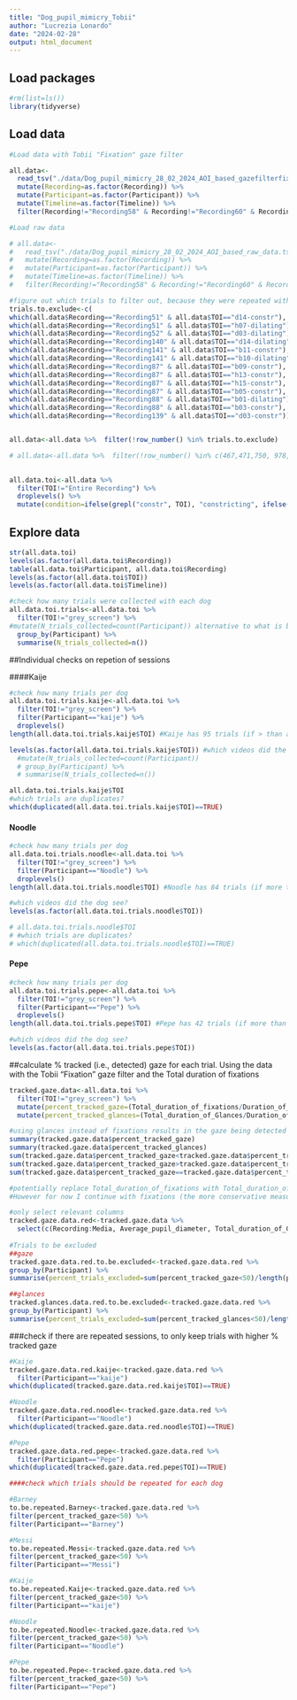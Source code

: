 ```yaml
---
title: "Dog_pupil_mimicry_Tobii"
author: "Lucrezia Lonardo"
date: "2024-02-28"
output: html_document
---
```

## Load packages
```r
#rm(list=ls())
library(tidyverse)
```

## Load data

```r
#Load data with Tobii "Fixation" gaze filter

all.data<-
  read_tsv("./data/Dog_pupil_mimicry_28_02_2024_AOI_based_gazefilterfixation_incl_glances.tsv") %>% 
  mutate(Recording=as.factor(Recording)) %>% 
  mutate(Participant=as.factor(Participant)) %>% 
  mutate(Timeline=as.factor(Timeline)) %>% 
  filter(Recording!="Recording58" & Recording!="Recording60" & Recording!="Recording71" & Recording!="Recording107" & Recording!="Recording119" & Recording!="Recording172" & Recording!="Recording177" & Recording!="Recording175") # To be excluded (if not already excluded from project) as the whole sessions were collected again with lower data loss
```


```r
#Load raw data

# all.data<-
#   read_tsv("./data/Dog_pupil_mimicry_28_02_2024_AOI_based_raw_data.tsv") %>% 
#   mutate(Recording=as.factor(Recording)) %>% 
#   mutate(Participant=as.factor(Participant)) %>% 
#   mutate(Timeline=as.factor(Timeline)) %>% 
#   filter(Recording!="Recording58" & Recording!="Recording60" & Recording!="Recording71" & Recording!="Recording107" & Recording!="Recording119" & Recording!="Recording172" & Recording!="Recording177" & Recording!="Recording175") # To be excluded (if not already excluded from project) as the whole sessions were collected again with lower data loss
```


```r
#figure out which trials to filter out, because they were repeated with lower data loss
trials.to.exclude<-c( 
which(all.data$Recording=="Recording51" & all.data$TOI=="d14-constr"),
which(all.data$Recording=="Recording51" & all.data$TOI=="h07-dilating"),
which(all.data$Recording=="Recording52" & all.data$TOI=="d03-dilating"),
which(all.data$Recording=="Recording140" & all.data$TOI=="d14-dilating"),
which(all.data$Recording=="Recording141" & all.data$TOI=="b11-constr"),
which(all.data$Recording=="Recording141" & all.data$TOI=="b10-dilating"),
which(all.data$Recording=="Recording87" & all.data$TOI=="b09-constr"),
which(all.data$Recording=="Recording87" & all.data$TOI=="h13-constr"),
which(all.data$Recording=="Recording87" & all.data$TOI=="h15-constr"),
which(all.data$Recording=="Recording87" & all.data$TOI=="b05-constr"),
which(all.data$Recording=="Recording88" & all.data$TOI=="b01-dilating"),
which(all.data$Recording=="Recording88" & all.data$TOI=="b03-constr"),
which(all.data$Recording=="Recording139" & all.data$TOI=="d03-constr"))


all.data<-all.data %>%  filter(!row_number() %in% trials.to.exclude)

# all.data<-all.data %>%  filter(!row_number() %in% c(467,471,750, 978, 946:947, 664:665, 672:673, 1134:1135, 1264))
  

all.data.toi<-all.data %>% 
  filter(TOI!="Entire Recording") %>% 
  droplevels() %>% 
  mutate(condition=ifelse(grepl("constr", TOI), "constricting", ifelse(grepl("dilating", TOI), "dilating", "grey_screen")))
```

## Explore data

```r
str(all.data.toi)
levels(as.factor(all.data.toi$Recording))
table(all.data.toi$Participant, all.data.toi$Recording)
levels(as.factor(all.data.toi$TOI))
levels(as.factor(all.data.toi$Timeline))

#check how many trials were collected with each dog
all.data.toi.trials<-all.data.toi %>% 
  filter(TOI!="grey_screen") %>% 
#mutate(N_trials_collected=count(Participant)) alternative to what is below
  group_by(Participant) %>% 
  summarise(N_trials_collected=n())
```
##Individual checks on repetion of sessions

####Kaije
```r
#check how many trials per dog
all.data.toi.trials.kaije<-all.data.toi %>% 
  filter(TOI!="grey_screen") %>% 
  filter(Participant=="kaije") %>% 
  droplevels()
length(all.data.toi.trials.kaije$TOI) #Kaije has 95 trials (if > than actually collected, it means some sessions were repeated -> select the trials with lower data loss)

levels(as.factor(all.data.toi.trials.kaije$TOI)) #which videos did the dog see?
  #mutate(N_trials_collected=count(Participant))
  # group_by(Participant) %>% 
  # summarise(N_trials_collected=n())

all.data.toi.trials.kaije$TOI
#which trials are duplicates?
which(duplicated(all.data.toi.trials.kaije$TOI)==TRUE)
```

#### Noodle
```r
#check how many trials per dog
all.data.toi.trials.noodle<-all.data.toi %>% 
  filter(TOI!="grey_screen") %>% 
  filter(Participant=="Noodle") %>% 
  droplevels()
length(all.data.toi.trials.noodle$TOI) #Noodle has 84 trials (if more than actually collected, it means some sessions were repeated and I need to select the trials with lower data loss)

#which videos did the dog see?
levels(as.factor(all.data.toi.trials.noodle$TOI)) 

# all.data.toi.trials.noodle$TOI
# #which trials are duplicates?
# which(duplicated(all.data.toi.trials.noodle$TOI)==TRUE)
```
#### Pepe
```r
#check how many trials per dog
all.data.toi.trials.pepe<-all.data.toi %>% 
  filter(TOI!="grey_screen") %>% 
  filter(Participant=="Pepe") %>% 
  droplevels()
length(all.data.toi.trials.pepe$TOI) #Pepe has 42 trials (if more than actually collected, it means some sessions were repeated and I need to select the trials with lower data loss)

#which videos did the dog see?
levels(as.factor(all.data.toi.trials.pepe$TOI)) 

```


##calculate % tracked (i.e., detected) gaze for each trial. Using the data with the Tobii "Fixation" gaze filter and the Total duration of fixations
```r
tracked.gaze.data<-all.data.toi %>% 
  filter(TOI!="grey_screen") %>% 
  mutate(percent_tracked_gaze=(Total_duration_of_fixations/Duration_of_interval)*100) %>% 
  mutate(percent_tracked_glances=(Total_duration_of_Glances/Duration_of_interval)*100)

#using glances instead of fixations results in the gaze being detected for longer
summary(tracked.gaze.data$percent_tracked_gaze)
summary(tracked.gaze.data$percent_tracked_glances)
sum(tracked.gaze.data$percent_tracked_gaze<tracked.gaze.data$percent_tracked_glances)
sum(tracked.gaze.data$percent_tracked_gaze>tracked.gaze.data$percent_tracked_glances)
sum(tracked.gaze.data$percent_tracked_gaze==tracked.gaze.data$percent_tracked_glances)

#potentially replace Total_duration_of_fixations with Total_duration_of_Glances.
#However for now I continue with fixations (the more conservative measure)

#only select relevant columns
tracked.gaze.data.red<-tracked.gaze.data %>% 
  select(c(Recording:Media, Average_pupil_diameter, Total_duration_of_Glances, condition, percent_tracked_gaze, percent_tracked_glances))
  
#Trials to be excluded
##gaze
tracked.gaze.data.red.to.be.excluded<-tracked.gaze.data.red %>% 
group_by(Participant) %>% 
summarise(percent_trials_excluded=sum(percent_tracked_gaze<50)/length(percent_tracked_gaze))

##glances
tracked.glances.data.red.to.be.excluded<-tracked.gaze.data.red %>% 
group_by(Participant) %>% 
summarise(percent_trials_excluded=sum(percent_tracked_glances<50)/length(percent_tracked_glances))
```

###check if there are repeated sessions, to only keep trials with higher % tracked gaze 
```r
#Kaije
tracked.gaze.data.red.kaije<-tracked.gaze.data.red %>% 
  filter(Participant=="kaije")
which(duplicated(tracked.gaze.data.red.kaije$TOI)==TRUE)

#Noodle
tracked.gaze.data.red.noodle<-tracked.gaze.data.red %>% 
  filter(Participant=="Noodle")
which(duplicated(tracked.gaze.data.red.noodle$TOI)==TRUE)

#Pepe
tracked.gaze.data.red.pepe<-tracked.gaze.data.red %>% 
  filter(Participant=="Pepe")
which(duplicated(tracked.gaze.data.red.pepe$TOI)==TRUE)
```


```r
####check which trials should be repeated for each dog

#Barney
to.be.repeated.Barney<-tracked.gaze.data.red %>% 
filter(percent_tracked_gaze<50) %>% 
filter(Participant=="Barney")

#Messi
to.be.repeated.Messi<-tracked.gaze.data.red %>% 
filter(percent_tracked_gaze<50) %>% 
filter(Participant=="Messi")

#Kaije
to.be.repeated.Kaije<-tracked.gaze.data.red %>% 
filter(percent_tracked_gaze<50) %>% 
filter(Participant=="kaije")

#Noodle
to.be.repeated.Noodle<-tracked.gaze.data.red %>% 
filter(percent_tracked_gaze<50) %>% 
filter(Participant=="Noodle")

#Pepe
to.be.repeated.Pepe<-tracked.gaze.data.red %>% 
filter(percent_tracked_gaze<50) %>% 
filter(Participant=="Pepe")

```


